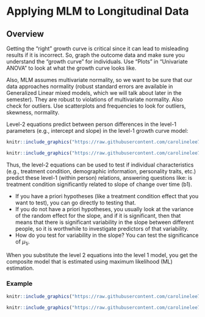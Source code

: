 # Applying MLM to Longitudinal Data 

## Overview 

Getting the “right” growth curve is critical since it can lead to misleading results if it is incorrect. So, graph the outcome data and make sure you understand the “growth curve” for individuals. Use “Plots” in “Univariate ANOVA” to look at what the growth curve looks like. 

Also, MLM assumes multivariate normality, so we want to be sure that our data approaches normality (robust standard errors are available in Generalized Linear mixed models, which we will talk about later in the semester). They are robust to violations of multivariate normality. Also check for outliers. Use scatterplots and frequencies to look for outliers, skewness, normality.

Level-2 equations predict between person differences in the level-1 parameters (e.g., intercept and slope) in the level-1 growth curve model:

```r
knitr::include_graphics("https://raw.githubusercontent.com/carolinelee78/mlmbookdown/main/_figures/IMG5.png")
```

```r
knitr::include_graphics("https://raw.githubusercontent.com/carolinelee78/mlmbookdown/main/_figures/IMG6.png")
```

Thus, the level-2 equations can be used to test if individual characteristics (e.g., treatment condition, demographic information, personality traits, etc.) predict these level-1 (within person) relations, answering questions like: is treatment condition significantly related to slope of change over time (b1).

 - If you have a priori hypotheses (like a treatment condition effect that you want to test), you can go directly to testing that.
 - If you do not have a priori hypotheses, you usually look at the variance of the random effect for the slope, and if it is significant, then that means that there is significant variability in the slope between different people, so it is worthwhile to investigate predictors of that variability.
 - How do you test for variability in the slope? You can test the significance of $\mu_{1i}$.

When you substitute the level 2 equations into the level 1 model, you get the composite model that is estimated using maximum likelihood (ML) estimation. 

### Example 

```r
knitr::include_graphics("https://raw.githubusercontent.com/carolinelee78/mlmbookdown/main/_figures/IMG7.png")
```

```r
knitr::include_graphics("https://raw.githubusercontent.com/carolinelee78/mlmbookdown/main/_figures/IMG8.png")
```
